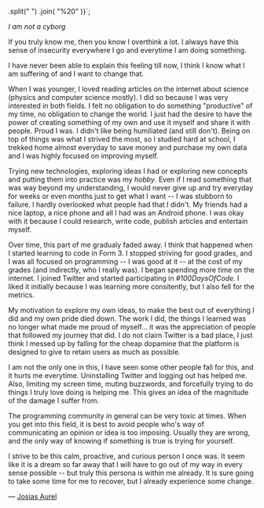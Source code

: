  
  .split(" ")
  .join(
    "%20"
  )}`;

<Head>
<title>{title}</title>
<meta name="title" content={title} />
<meta name="description" content={description} />
 
<meta property="og:type" content="website" />
<meta property="og:title" content={title} />
<meta property="og:description" content={description} />
<meta property="og:image" content={ogImage} />
 
<meta property="twitter:card" content="summary_large_image" />
<meta property="twitter:title" content={title} />
<meta property="twitter:description" content={description} />
<meta property="twitter:image" content={ogImage} />
</Head>
 
<Nav />
<BlogHead title={title} description={description} date={date} />
 
_I am not a cyborg_

If you truly know me, then you know I overthink a lot.
I always have this sense of insecurity everywhere I go and everytime I am doing something.

I have never been able to explain this feeling till now, I think I know what I am suffering of and I want to change that.

When I was younger, I loved reading articles on the internet about science (physics and computer science mostly). I did so because I was very interested in both fields.
I felt no obligation to do something "productive" of my time, no obligation to change the world. I just had the desire to have the power of creating something of my own and use it myself and share it with people.
Proud I was. I didn't like being humiliated (and still don't). Being on top of things was what I strived the most, so I studied hard at school, I trekked home almost everyday to save money and purchase my own data and I was highly focused on improving myself.

Trying new technologies, exploring ideas I had or exploring new concepts and putting them into practice was my _hobby_. Even if I read something that was way beyond my understanding, I would never give up and try everyday for weeks or even months just to get what I want -- I was stubborn to failure.
I hardly overlooked what people had that I didn't. My friends had a nice laptop, a nice phone and all I had was an Android phone. I was okay with it because I could research, write code, publish articles and entertain myself.  

Over time, this part of me gradualy faded away. I think that happened when I started learning to code in Form 3. I stopped striving for good grades, and I was all focused on programming -- I was good at it -- at the cost of my grades (and indirectly, who I really was).
I began spending more time on the internet. I joined Twitter and started participating in _#100DaysOfCode_. I liked it initially because I was learning more consitently, but I also fell for the metrics.

My motivation to explore my own ideas, to make the best out of everything I did and my own pride died down. The work I did, the things I learned was no longer what made me proud of myself... it was the appreciation of people that followed my journey that did.
I do not claim Twitter is a bad place, I just think I messed up by falling for the cheap dopamine that the platform is designed to give to retain users as much as possible. 

I am not the only one in this, I have seen some other people fall for this, and it hurts me everytime.
Uninstalling Twitter and logging out has helped me. Also, limiting my screen time, muting buzzwords, and forcefully trying to do things I truly love doing is helping me. This gives an idea of the magnitude of the damage I suffer from.

The programming community in general can be very toxic at times. When you get into this field, it is best to avoid people who's way of communicating an opinion or idea is too imposing. Usually they are wrong, and the only way of knowing if something is true is trying for yourself.

I strive to be this calm, proactive, and curious person I once was. It seem like it is a dream so far away that I will have to go out of my way in every sense possible -- but truly this persona is within me already. 
It is sure going to take some time for me to recover, but I already experience some change.

— [Josias Aurel](/)
